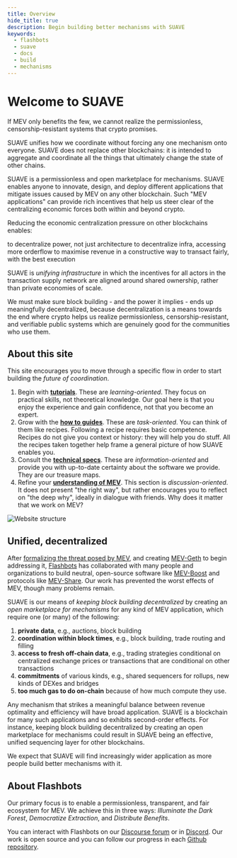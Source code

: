 ```yaml
---
title: Overview
hide_title: true
description: Begin building better mechanisms with SUAVE
keywords:
  - flashbots
  - suave
  - docs
  - build
  - mechanisms
---
```



# Welcome to SUAVE

If MEV only benefits the few, we cannot realize the permissionless, censorship-resistant systems that crypto promises.

SUAVE unifies how we coordinate without forcing any one mechanism onto everyone. SUAVE does not replace other blockchains: it is intended to aggregate and coordinate all the things that ultimately change the state of other chains.

SUAVE is a permissionless and open marketplace for mechanisms. SUAVE enables anyone to innovate, design, and deploy different applications that mitigate issues caused by MEV on any other blockchain. Such "MEV applications" can provide rich incentives that help us steer clear of the centralizing economic forces both within and beyond crypto.  

Reducing the economic centralization pressure on other blockchains enables:

<Grid>
  <GridBlock symbol="I." title="System designers">
  to decentralize power, not just architecture
  </GridBlock>
  <GridBlock symbol="II." title="Block builders">
  to decentralize infra, accessing more orderflow
  </GridBlock>
  <GridBlock symbol="III." title="Validators">
  to maximise revenue in a constructive way
  </GridBlock>
  <GridBlock symbol="IV." title="People">
  to transact fairly, with the best execution
  </GridBlock>
</Grid>

SUAVE is _unifying infrastructure_ in which the incentives for all actors in the transaction supply network are aligned around shared ownership, rather than private economies of scale.

We must make sure block building - and the power it implies - ends up meaningfully decentralized, because decentralization is a means towards the end where crypto helps us realize permissionless, censorship-resistant, and verifiable public systems which are genuinely good for the communities who use them.

## About this site

This site encourages you to move through a specific flow in order to start building the _future of coordination_. 

1. Begin with **[tutorials](/)**. These are _learning-oriented_. They focus on practical skills, not theoretical knowledge. Our goal here is that you enjoy the experience and gain confidence, not that you become an expert.
2. Grow with the **[how to guides](/how-to/)**. These are _task-oriented_. You can think of them like recipes. Following a recipe requires basic competence. Recipes do not give you context or history: they will help you do stuff. All the recipes taken together help frame a general picture of how SUAVE enables you.
3. Consult the **[technical specs](/technical/)**. These are _information-oriented_ and provide you with up-to-date certainty about the software we provide. They are our treasure maps.
4. Refine your **[understanding of MEV](/understand/)**. This section is _discussion-oriented_. It does not present "the right way", but rather encourages you to reflect on "the deep why", ideally in dialogue with friends. Why does it matter that we work on MEV?

<AlignItems horizontal="center" vertical="center" sideMargin={0}>
<div>
  <img alt="Website structure" src={require('/static/img/diatraxis.png').default} usemap="#imagemap" />
  <map name="imagemap">
    <area shape="rect" coords="50,50,250,250" href="/" alt="Tutorials" />
    <area shape="rect" coords="330,0,550,250" href="/how-to" alt="How To Guides" />
    <area shape="rect" coords="20,300,250,600" href="/understand" alt="Understanding MEV" />
    <area shape="rect" coords="330,300,600,600" href="/technical" alt="Technical Specs" />
  </map>
</div>
</AlignItems>

## Unified, decentralized

After [formalizing the threat posed by MEV](https://arxiv.org/pdf/1904.05234.pdf), and creating [MEV-Geth](https://github.com/flashbots/mev-geth) to begin addressing it, [Flashbots](https://medium.com/flashbots/frontrunning-the-mev-crisis-40629a613752﻿) has collaborated with many people and organizations to build neutral, open-source software like [MEV-Boost](https://github.com/flashbots/mev-boost) and protocols like [MEV-Share](https://github.com/flashbots/MEV-Share). Our work has prevented the worst effects of MEV, though many problems remain.

SUAVE is our means of _keeping block building decentralized_ by creating an _open marketplace for mechanisms_ for any kind of MEV application, which require one (or many) of the following:

1. **private data**, e.g., auctions, block building
2. **coordination within block times**, e.g., block building, trade routing and filling
3. **access to fresh off-chain data**, e.g., trading strategies conditional on centralized exchange prices or transactions that are conditional on other transactions
4. **commitments** of various kinds, e.g., shared sequencers for rollups, new kinds of DEXes and bridges
5. **too much gas to do on-chain** because of how much compute they use.

Any mechanism that strikes a meaningful balance between revenue optimality and efficiency will have broad application. SUAVE is a blockchain for many such applications and so exhibits second-order effects. For instance, keeping block building decentralized by creating an open marketplace for mechanisms could result in SUAVE being an effective, unified sequencing layer for other blockchains. 

We expect that SUAVE will find increasingly wider application as more people build better mechanisms with it.

## About Flashbots

Our primary focus is to enable a permissionless, transparent, and fair ecosystem for MEV. We achieve this in three ways: _Illuminate the Dark Forest_, _Democratize Extraction_, and _Distribute Benefits_.

You can interact with Flashbots on our [Discourse forum](https://collective.flashbots.net/) or in [Discord](https://discord.gg/7hvTycdNcK). Our work is open source and you can follow our progress in each [Github repository](https://github.com/flashbots/).
